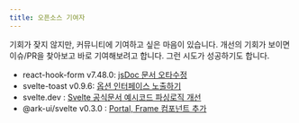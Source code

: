 ```yaml
---
title: 오픈소스 기여자
---
```


기회가 잦지 않지만, 커뮤니티에 기여하고 싶은 마음이 있습니다. 개선의 기회가 보이면 이슈/PR을 찾아보고 바로 기여해보려고 합니다.
그런 시도가 성공하기도 합니다.

- react-hook-form v7.48.0: [jsDoc 문서 오타수정](https://github.com/react-hook-form/react-hook-form/releases/tag/v7.48.0)
- svelte-toast v0.9.6: [옵션 인터페이스 노출하기](https://github.com/zerodevx/svelte-toast/releases/tag/v0.9.6)
- svelte.dev : [Svelte 공식문서 예시코드 파싱로직 개선](https://github.com/sveltejs/svelte.dev/commit/aa7e00e432831204c981ba886a05c47580be5336)
- @ark-ui/svelte v0.3.0 : [Portal, Frame 컴포넌트 추가](https://github.com/chakra-ui/ark/pull/3171)
